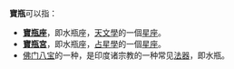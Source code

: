 '''寶瓶'''可以指：
* '''[[寶瓶座|寶瓶座]]'''，即水瓶座，[[天文學|天文學]]的一個[[星座|星座]]。
* '''[[寶瓶宮|寶瓶宮]]'''，即水瓶座，[[占星學|占星學]]的一個[[星座|星座]]。
*[[佛门八宝|佛门八宝]]的一种，是印度诸宗教的一种常见[[法器|法器]]，即水瓶。

{{消歧義}}